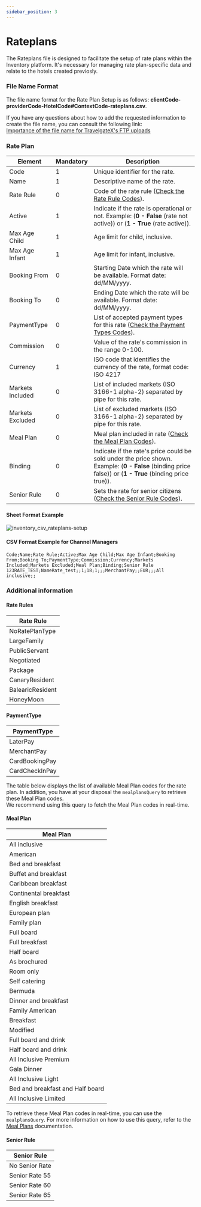 ```yaml
---
sidebar_position: 3
---
```


# Rateplans

The Rateplans file is designed to facilitate the setup of rate plans within the Inventory platform. It's necessary for managing rate plan-specific data and relate to the hotels created previosly.

### File Name Format

The file name format for the Rate Plan Setup is as follows: **clientCode-providerCode-HotelCode#ContextCode-rateplans.csv**.

If you have any questions about how to add the requested information to create the file name, you can consult the following link:  
[Importance of the file name for TravelgateX's FTP uploads](../quickstart#3-file-naming-importance-for-travelgatex-ftp-uploads)

### Rate Plan

| Element     | Mandatory | Description                                                                                       |
|-------------|-----|---------------------------------------------------------------------------------------------------|
| Code        |	  1   | Unique identifier for the rate. |
| Name        |   1   | Descriptive name of the rate. |
| Rate Rule        |   0   | Code of the rate rule ([Check the Rate Rule Codes](/docs/apis/for-buyers/inventory-buyers/inventory-set-up-csv-api/set-up/rateplans#rate-rules)). |
| Active        |   1   | Indicate if the rate is operational or not. Example: (**0 - False** (rate not active)) or (**1 - True** (rate active)). |
| Max Age Child        |   1   | Age limit for child, inclusive. |
| Max Age Infant        |   1   | Age limit for infant, inclusive. |
| Booking From        |   0   | Starting Date which the rate will be available. Format date: dd/MM/yyyy. |
| Booking To        |   0   | Ending Date which the rate will be available. Format date: dd/MM/yyyy. |
| PaymentType        |   0   | List of accepted payment types for this rate ([Check the Payment Types Codes](/docs/apis/for-buyers/inventory-buyers/inventory-set-up-csv-api/set-up/rateplans#paymenttype)). |
| Commission        |   0   | Value of the rate's commission in the range 0-100. |
| Currency        |   1   | ISO code that identifies the currency of the rate, format code: ISO 4217 |
| Markets Included        |   0   | List of included markets (ISO 3166-1 alpha-2) separated by pipe for this rate. |
| Markets Excluded        |   0   | List of excluded markets (ISO 3166-1 alpha-2) separated by pipe for this rate. |
| Meal Plan        |   0   | Meal plan included in rate ([Check the Meal Plan Codes](/docs/apis/for-buyers/inventory-buyers/inventory-set-up-csv-api/set-up/rateplans#meal-plan)). |
| Binding        |   0   | Indicate if the rate's price could be sold under the price shown. Example: (**0 - False** (binding price false)) or (**1 - True** (binding price true)). |
| Senior Rule        |   0   | Sets the rate for senior citizens ([Check the Senior Rule Codes](/docs/apis/for-buyers/inventory-buyers/inventory-set-up-csv-api/set-up/rateplans#senior-rule)). |

#### Sheet Format Example

![inventory_csv_rateplans-setup](https://storage.travelgate.com/docs/inventory_csv_rateplans-setup.png)

#### CSV Format Example for Channel Managers

```
Code;Name;Rate Rule;Active;Max Age Child;Max Age Infant;Booking From;Booking To;PaymentType;Commission;Currency;Markets Included;Markets Excluded;Meal Plan;Binding;Senior Rule
123RATE_TEST;NameRate_test;;1;18;1;;;MerchantPay;;EUR;;;All inclusive;;
```

### Additional information

#### Rate Rules
| Rate Rule |
|-------------|
| NoRatePlanType |
| LargeFamily |
| PublicServant |
| Negotiated |
| Package |
| CanaryResident |
| BalearicResident |
| HoneyMoon |

#### PaymentType
| PaymentType |
|-------------|
| LaterPay |
| MerchantPay |
| CardBookingPay |
| CardCheckInPay |

The table below displays the list of available Meal Plan codes for the rate plan. In addition, you have at your disposal the `mealplansQuery` to retrieve these Meal Plan codes.  
We recommend using this query to fetch the Meal Plan codes in real-time.

#### Meal Plan
| Meal Plan |
|-------------|
| All inclusive |
| American |
| Bed and breakfast |
| Buffet and breakfast |
| Caribbean breakfast |
| Continental breakfast |
| English breakfast |
| European plan |
| Family plan |
| Full board |
| Full breakfast |
| Half board |
| As brochured |
| Room only |
| Self catering |
| Bermuda |
| Dinner and breakfast |
| Family American |
| Breakfast |
| Modified |
| Full board and drink |
| Half board and drink |
| All Inclusive Premium |
| Gala Dinner |
| All Inclusive Light |
| Bed and breakfast and Half board |
| All Inclusive Limited |

To retrieve these Meal Plan codes in real-time, you can use the `mealplansQuery`. For more information on how to use this query, refer to the [Meal Plans](/docs/apis/for-buyers/inventory-buyers/inventory-set-up-graphql-api/static-data/mealplans) documentation.

#### Senior Rule
| Senior Rule |
|-------------|
| No Senior Rate |
| Senior Rate 55 |
| Senior Rate 60 |
| Senior Rate 65 |
